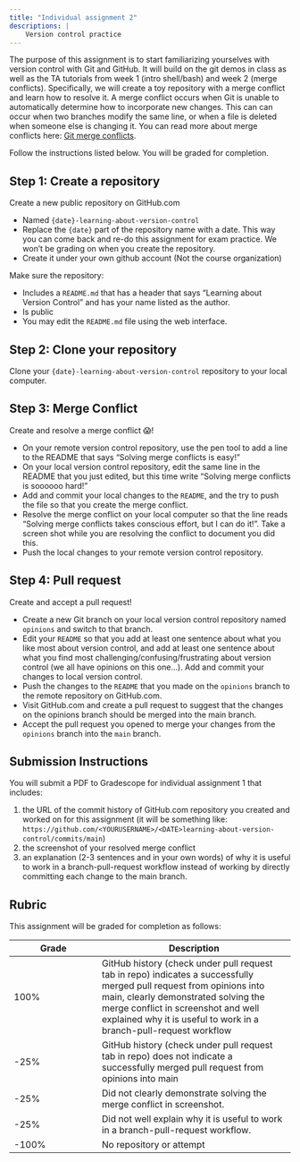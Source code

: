 ```yaml
---
title: "Individual assignment 2"
descriptions: |
    Version control practice
---
```


The purpose of this assignment is to start familiarizing yourselves with version control with Git and GitHub.
It will build on the git demos in class as well as the TA tutorials from week 1 (intro shell/bash) and week 2 (merge conflicts).
Specifically, we will create a toy repository with a merge conflict and learn how to resolve it.
A merge conflict occurs when Git is unable to automatically determine how to incorporate new changes.
This can can occur when two branches modify the same line,
or when a file is deleted when someone else is changing it.
You can read more about merge conflicts here: [Git merge conflicts](https://www.atlassian.com/git/tutorials/using-branches/merge-conflicts).

Follow the instructions listed below. You will be graded for completion.

## Step 1: Create a repository

Create a new public repository on GitHub.com

- Named `{date}-learning-about-version-control`
- Replace the `{date}` part of the repository name with a date.
    This way you can come back and re-do this assignment for exam practice.
    We won't be grading on when you create the repository.
- Create it under your own github account (Not the course organization)

Make sure the repository:

- Includes a `README.md` that has a header that says "Learning about Version Control" and has your name listed as the author.
- Is public
- You may edit the `README.md` file using the web interface.

## Step 2: Clone your repository

Clone your `{date}-learning-about-version-control` repository to your local computer.

## Step 3: Merge Conflict

Create and resolve a merge conflict 😱!

-   On your remote version control repository, use the pen tool to add a line to the README that says "Solving merge conflicts is easy!"
-   On your local version control repository, edit the same line in the README that you just edited, but this time write "Solving merge conflicts is soooooo hard!"
-   Add and commit your local changes to the `README`, and the try to push the file so that you create the merge conflict.
-   Resolve the merge conflict on your local computer so that the line reads "Solving merge conflicts takes conscious effort, but I can do it!". Take a screen shot while you are resolving the conflict to document you did this.
-   Push the local changes to your remote version control repository.

## Step 4: Pull request

Create and accept a pull request!

-   Create a new Git branch on your local version control repository named `opinions` and switch to that branch.
-   Edit your `README` so that you add at least one sentence about what you like most about version control, and add at least one sentence about what you find most challenging/confusing/frustrating about version control (we all have opinions on this one...). Add and commit your changes to local version control.
-   Push the changes to the `README` that you made on the `opinions` branch to the remote repository on GitHub.com.
-   Visit GitHub.com and create a pull request to suggest that the changes on the opinions branch should be merged into the main branch.
-   Accept the pull request you opened to merge your changes from the `opinions` branch into the `main` branch.

## Submission Instructions

You will submit a PDF to Gradescope for individual assignment 1 that includes:

1.  the URL of the commit history of GitHub.com repository you created and worked on for this assignment (it will be something like: `https://github.com/<YOURUSERNAME>/<DATE>learning-about-version-control/commits/main`)
2.  the screenshot of your resolved merge conflict
3.  an explanation (2-3 sentences and in your own words) of why it is useful to work in a branch-pull-request workflow instead of working by directly committing each change to the main branch.

## Rubric

This assignment will be graded for completion as follows:

|Grade | Description |
|------|-------------|
| 100% | GitHub history (check under pull request tab in repo) indicates a successfully merged pull request from opinions into main, clearly demonstrated solving the merge conflict in screenshot and well explained why it is useful to work in a branch-pull-request workflow |
| -25%  | GitHub history (check under pull request tab in repo) does not indicate a successfully merged pull request from opinions into main |
| -25%  | Did not clearly demonstrate solving the merge conflict in screenshot. |
| -25%  | Did not well explain why it is useful to work in a branch-pull-request workflow. |
| -100%  | No repository or attempt |
